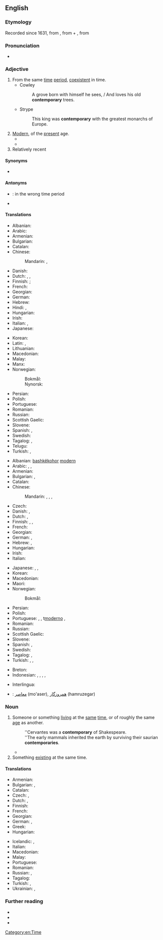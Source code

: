 ==English==

===Etymology===
Recorded since 1631, from {{etyl|ML.|en}} {{m|la|contemporarius}}<!--, says Online Etymology Dictionary-->, from {{etyl|la|en}} {{m|la|con-||with, together}} + {{m|la|temporarius||of time}}, from {{m|la|tempus||time}}

===Pronunciation===
* {{audio-pron|En-contemporary.oga|ipa=/kənˈtɛm.pəˌɹɛɹ.i/|lang=en}}

===Adjective===
{{en-adj}}

# From the same [[time]] [[period]], [[coexistent]] in time.
#* Cowley
#*: A grove born with himself he sees, / And loves his old '''contemporary''' trees.
#* Strype
#*: This king was '''contemporary''' with the greatest monarchs of Europe.
# [[modern|Modern]], of the [[present]] age.
#* {{quote-magazine|date=2012-01
|author=Robert L. Dorit
|title=Rereading Darwin
|volume=100|issue=1|page=23
|magazine=[[w:American Scientist|American Scientist]]
|url=http://www.americanscientist.org/issues/pub/rereading-darwin
|passage=We live our lives in three dimensions for our threescore and ten allotted years. Yet every branch of '''contemporary''' science, from statistics to cosmology, alludes to processes that operate on scales outside of human experience: the millisecond and the nanometer, the eon and the light-year.}}
#* {{quote-journal
|date=May 24, 2012
|author=Nathan Rabin
|title=Film: Reviews: Men In Black 3
|work=The Onion AV Club
|url=http://www.avclub.com/articles/men-in-black-3,75576/
|page=
|passage=''Men In Black 3'' finagles its way out of this predicament by literally resetting the clock with a time-travel premise that makes Will Smith both a '''contemporary''' intergalactic cop in the late 1960s and a stranger to Josh Brolin, who plays the younger version of Smith’s stone-faced future partner, Tommy Lee Jones.}}
# Relatively recent

====Synonyms====
* {{l|en|contemporaneous}}

====Antonyms====
* {{l|en|anachronistic}}: in the wrong time period
* {{l|en|archaic}}

====Translations====
{{trans-top|from the same time period}}
* Albanian: {{t+|sq|bashkëkohor}}
* Arabic: {{t|ar|مُعَاصِر}}
* Armenian: {{t+|hy|ժամանակակից}}
* Bulgarian: {{t+|bg|едновременен}}
* Catalan: {{t|ca|contemporani}}
* Chinese:
*: Mandarin: {{t+|cmn|現代|alt=現代的|sc=Hani}}, {{t+|cmn|现代|tr=xiàndài de|alt=现代的|sc=Hani}}
* Danish: {{t|da|samtidig}}
* Dutch: {{t+|nl|gelijktijdig}}, {{t+|nl|eigentijds}}, {{t+|nl|contemporain}}
* Finnish: {{t|fi|samanikäinen}} {{qualifier|from the same period}}; {{t|fi|samanaikainen}} {{qualifier|coexistent in time}}
* French: {{t+|fr|contemporain}}
* Georgian: {{t|ka|თანამედროვე}}
* German: {{t+|de|zeitgenössisch}}
* Hebrew: {{t|he|בן דור|tr=ben dor}}
* Hindi: {{t+|hi|समकालीन|tr=samakalin|sc=Deva}}, {{t+|hi|समसामयिक}}
* Hungarian: {{t+|hu|kortárs}}
* Irish: {{t|ga|comhaosta}}
* Italian: {{t+|it|contemporaneo}}, {{t+|it|coetaneo|m}}
* Japanese: {{t+|ja|現代|tr=(げんだいてき, gendai-teki|alt=現代的|sc=Jpan}}
{{trans-mid}}
* Korean: {{t+|ko|현대|alt=현대의}}
* Latin: {{t|la|aequālis}}, {{t|la|coaevālis}}
* Lithuanian: {{t|lt|šiuolaikinis}}
* Macedonian: {{t|mk|современ|m|tr=sóvremen|sc=Cyrl}}
* Malay: {{t+|ms|sezaman}}
* Manx: {{t|gv|co-emshiragh}}
* Norwegian:
*: Bokmål: {{t+|nb|samtidig}}
*: Nynorsk: {{t|nn|samtidig}}
* Persian: {{t+|fa|معاصر|tr=mo'âser|sc=fa-Arab}}
* Polish: {{t+|pl|ówczesny}}
* Portuguese: {{t+|pt|contemporâneo}}
* Romanian: {{t+|ro|contemporan}}
* Russian: {{t+|ru|совреме́нный}}
* Scottish Gaelic: {{t|gd|co-aimsireil}}
* Slovene: {{t+|sl|sodoben}}
* Spanish: {{t|es|contemporario}}, {{t+|es|contemporáneo}}
* Swedish: {{t+|sv|samtida}}
* Tagalog: {{t|tl|kapanahon}}, {{t|tl|alinsabay}}
* Telugu: {{t|te|సమకాలీన}}
* Turkish: {{t+|tr|çağdaş}}, {{t+|tr|çağcıl}}
{{trans-bottom}}

{{trans-top|modern}}
* Albanian: [[bashkëkohor]] [[modern]]
* Arabic: {{t|ar|عَصْرِيّّ}}, {{t|ar|حَدِيث}}, {{t|ar|مُعَاصِر}}
* Armenian: {{t+|hy|ժամանակակից}}
* Bulgarian: {{t+|bg|съвременен|tr=sǎvreménen}}, {{t+|bg|модерен|tr=modéren}}
* Catalan: {{t|ca|contemporani}}
* Chinese:
*: Mandarin: {{t+|cmn|現代|alt=現代的|sc=Hani}}, {{t+|cmn|现代|tr=xiàndài de|alt=现代的|sc=Hani}}, {{t+|cmn|摩登|tr=módēng|sc=Hani}}, {{t+|cmn|近代|tr=jìndài de|alt=近代的|sc=Hani}}
* Czech: {{t+|cs|současný|m}}
* Danish: {{t+|da|moderne}}, {{t|da|nutids-}}
* Dutch: {{t+|nl|hedendaags}}, {{t+|nl|eigentijds}}
* Finnish: {{t|fi|nykyaikainen}}, {{t|fi|nyky-}}, {{t|fi|moderni}}
* French: {{t+|fr|contemporain}}
* Georgian: {{t|ka|თანამედროვე}}
* German: {{t+|de|zeitgenössisch}}, {{t+|de|modern}}
* Hebrew: {{t|he|עכשווי|m|tr=akhshaví|alt=עֲכְשָׁוִי|sc=Hebr}}, {{t|he|בֶּן זְמַנֵּנוּ|m|tr=ben zmanénu}}
* Hungarian: {{t+|hu|kortárs}}
* Irish: {{t|ga|nua-aimseartha}}
* Italian: {{t+|it|contemporaneo}}
{{trans-mid}}
* Japanese: {{t+|ja|現代|tr=(げんだいてき, gendai-teki|alt=現代的|sc=Jpan}}, {{t+|ja|近代|tr=きんだいてき, kindai-teki|alt=近代的|sc=Jpan}}, {{t|ja|モダン|tr=modan-na|alt=モダンな|sc=Jpan}}
* Korean: {{t+|ko|현대|alt=현대의}}
* Macedonian: {{t|mk|современ|tr=sóvremen|sc=Cyrl}}
* Maori: {{t|mi|onāianei}}
* Norwegian:
*: Bokmål: {{t|nb|samtid|alt=samtids-}}
* Persian: {{t+|fa|نوین|tr=novin|sc=fa-Arab}}
* Polish: {{t+|pl|współczesny|m}}
* Portuguese: {{t+|pt|contemporâneo|m}}, {{t|pt|contemporânea|f}}, t[[moderno]] {{g|m}}, {{t+|pt|moderna|f}}
* Romanian: {{t+|ro|contemporan}}
* Russian: {{t+|ru|совреме́нный}}
* Scottish Gaelic: {{t|gd|co-aimsireil}}
* Slovene: {{t+|sl|sodoben}}
* Spanish: {{t+|es|contemporáneo}}, {{t|es|contemporario}}
* Swedish: {{t+|sv|nutida}}
* Tagalog: {{t|tl|kasalukuyan}}, {{t|tl|kapanahon}}
* Turkish: {{t+|tr|çağdaş}}, {{t+|tr|modern}}, {{t+|tr|çağcıl}}
{{trans-bottom}}

{{checktrans-top}}
* Breton: {{t-check|br|a-vremañ}}
* Indonesian: {{t-check|id|kontemporer}}, {{t-check|id|masa kini}}, {{t-check|id|modern}}, {{t-check|id|satu jaman dengan}}, {{t-check|id|sejaman dengan}}
{{trans-mid}}
* Interlingua: {{t-check|ia|contemporari}}
* {{ttbc|fa}}: [[معاصر]] (mo'aser), [[همروزگار]] (hamruzegar)
{{trans-bottom}}

===Noun===
{{en-noun|contemporaries}}

# Someone or something [[living]] at the [[same]] [[time]], or of roughly the same [[age]] as another.
#: ''Cervantes was a '''contemporary''' of Shakespeare.
#: ''The early mammals inherited the earth by surviving their saurian '''contemporaries'''.
#* {{quote-journal
|date=January 1, 2018
|author=Donald McRae
|title=The Guardian footballer of the year 2017: Juan Mata
|work=the Guardian
|url=https://www.theguardian.com/football/2018/jan/01/guardian-footballer-of-the-year-2017-juan-mata
|page=
|passage=Life is predicated by the decisions and choices we make – and, earlier this year, the personal fused with the professional again as Mata reached the landmark moment when he knew he had to try to harness football’s power for the benefit of people less fortunate than him and his '''contemporaries'''.}}
# Something [[existing]] at the same time.

====Translations====
{{trans-top|someone living at the same time}}
* Armenian: {{t+|hy|ժամանակակից}}
* Bulgarian: {{t|bg|съвременник|m|tr=sǎvreménnik}}, {{t|bg|съвременница|f|tr=sǎvreménnica}}
* Catalan: {{t|ca|contemporani}}
* Czech: {{t|cs|současník|m}}, {{t|cs|současnice|f}}
* Dutch: {{t+|nl|tijdgenoot|m}}, {{t|nl|tijdgenote|f}}
* Finnish: {{t+|fi|aikalainen}}
* French: {{t+|fr|contemporain|m}}
* Georgian: {{t|ka|თანამედროვე}}
* German: {{t+|de|Zeitgenosse|m}}, {{t|de|Zeitgenossin|f}}
* Greek: {{t+|el|σύγχρονο|m}}
* Hungarian: {{t+|hu|kortárs}}
{{trans-mid}}
* Icelandic: {{t+|is|jafnaldri|m}}, {{t|is|samtíðarmaður|m}}
* Italian: {{t+|it|contemporaneo|m}}
* Macedonian: {{t|mk|современик|m|tr=sovrémenik|sc=Cyrl}}
* Malay: {{t+|ms|sezaman}}
* Portuguese: {{t+|pt|contemporâneo|m}}
* Romanian: {{t+|ro|contemporan|m}}
* Russian: {{t+|ru|совреме́нник|m}}, {{t+|ru|совреме́нница|f}}
* Tagalog: {{t|tl|kapanahon}}
* Turkish: {{t+|tr|çağdaş}}, {{t+|tr|çağcıl}}
* Ukrainian: {{t|uk|сучасник|m}}, {{t|uk|сучасниця|f}}
{{trans-bottom}}

===Further reading===
* {{R:Webster 1913}}
* {{R:Century 1911}}
* {{R:OneLook}}

[[Category:en:Time]]